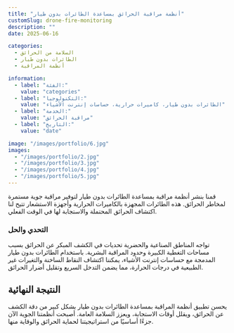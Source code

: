```yaml
---
title: "أنظمة مراقبة الحرائق بمساعدة الطائرات بدون طيار"
customSlug: drone-fire-monitoring
description: ""
date: 2025-06-16

categories:
  - السلامة من الحرائق
  - الطائرات بدون طيار
  - أنظمة المراقبة

information:
  - label: "الفئة:"
    value: "categories"
  - label: "التكنولوجيا:"
    value: "الطائرات بدون طيار، كاميرات حرارية، حساسات إنترنت الأشياء"
  - label: "الخدمة:"
    value: "مراقبة الحرائق"
  - label: "التاريخ:"
    value: "date"

image: "/images/portfolio/6.jpg"
images:
  - "/images/portfolio/2.jpg"
  - "/images/portfolio/3.jpg"
  - "/images/portfolio/4.jpg"
  - "/images/portfolio/5.jpg"
---
```


قمنا بنشر أنظمة مراقبة بمساعدة الطائرات بدون طيار لتوفير مراقبة جوية مستمرة لمخاطر الحرائق. هذه الطائرات المجهزة بالكاميرات الحرارية وأجهزة الاستشعار تتيح لنا اكتشاف الحرائق المحتملة والاستجابة لها في الوقت الفعلي.

### التحدي والحل

تواجه المناطق الصناعية والحضرية تحديات في الكشف المبكر عن الحرائق بسبب مساحات التغطية الكبيرة وحدود المراقبة البشرية. باستخدام الطائرات بدون طيار المدمجة مع حساسات إنترنت الأشياء، يمكننا اكتشاف النقاط الساخنة والتغيرات غير الطبيعية في درجات الحرارة، مما يضمن التدخل السريع وتقليل أضرار الحرائق.

## النتيجة النهائية

يحسن تطبيق أنظمة المراقبة بمساعدة الطائرات بدون طيار بشكل كبير من دقة الكشف عن الحرائق، ويقلل أوقات الاستجابة، ويعزز السلامة العامة. أصبحت أنظمتنا الجوية الآن جزءًا أساسيًا من استراتيجيتنا لحماية الحرائق والوقاية منها.
